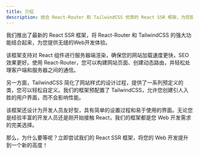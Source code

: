 ```yaml
---
title: 介绍
description: 结合 React-Router 和 TailwindCSS 优势的 React SSR 框架，为您提供无缝的 Web 开发体验。
---
```


我们推出了最新的 React SSR 框架，将 React-Router 和 TailwindCSS 的强大功能结合起来，为您提供无缝的Web开发体验。

该框架支持对 React 组件进行服务器端渲染，确保您的网站加载速度更快，SEO 效果更好。使用 React-Router，您可以构建网站页面、创建动态路由，并轻松处理客户端和服务器之间的通信。

另一方面，TailwindCSS 简化了网站样式的设计过程，提供了一系列预定义的类，您可以轻松自定义。我们的框架预配置了 TailwindCSS，允许您创建引人入胜的用户界面，而不会影响性能。

该框架还设计为开发人员友好型，具有简单的设置过程和易于使用的界面。无论您是经验丰富的开发人员还是刚开始接触 React，我们的框架都是您 Web 开发需求的完美选择。

那么，为什么要等呢？立即尝试我们的 React SSR 框架，将您的 Web 开发提升到一个新的高度！
